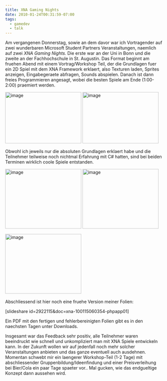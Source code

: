 ```yaml
---
title: XNA Gaming Nights
date: 2010-01-24T00:31:59-07:00
tags:
  - gamedev
  - talk
---
```

Am vergangenen Donnerstag, sowie an dem davor war ich Vortragender auf zwei wunderbaren Microsoft Student Partners Veranstaltungen, naemlich auf zwei _XNA Gaming Nights_. Die erste war an der Uni in Bonn und die zweite an der Fachhochschule in St. Augustin. Das Format beginnt am fruehen Abend mit einem Vortrag/Workshop Teil, der die Grundlagen fuer ein 2D Spiel mit dem XNA Framework erklaert, also Texturen laden, Sprites anzeigen, Eingabegeraete abfragen, Sounds abspielen. Danach ist dann freies Programmieren angesagt, wobei die besten Spiele am Ende (1:00-2:00) praemiert werden.

[<img style="border-bottom:0;border-left:0;display:inline;border-top:0;border-right:0;" title="image" border="0" alt="image" src="/assets/wp-content/uploads/2010/01/image_thumb.png" width="244" height="164" />](/assets/wp-content/uploads/2010/01/image.png) [<img style="border-bottom:0;border-left:0;display:inline;border-top:0;border-right:0;" title="image" border="0" alt="image" src="/assets/wp-content/uploads/2010/01/image_thumb1.png" width="244" height="164" />](/assets/wp-content/uploads/2010/01/image1.png)

Obwohl ich jeweils nur die absoluten Grundlagen erklaert habe und die Teilnehmer teilweise noch nichtmal Erfahrung mit C# hatten, sind bei beiden Terminen wirklich coole Spiele entstanden.

[<img style="border-bottom:0;border-left:0;display:inline;border-top:0;border-right:0;" title="image" border="0" alt="image" src="/assets/wp-content/uploads/2010/01/image_thumb2.png" width="244" height="191" />](/assets/wp-content/uploads/2010/01/image2.png) [<img style="border-bottom:0;border-left:0;display:inline;border-top:0;border-right:0;" title="image" border="0" alt="image" src="/assets/wp-content/uploads/2010/01/image_thumb3.png" width="244" height="191" />](/assets/wp-content/uploads/2010/01/image3.png)

[<img style="border-bottom:0;border-left:0;display:inline;border-top:0;border-right:0;" title="image" border="0" alt="image" src="/assets/wp-content/uploads/2010/01/image_thumb4.png" width="244" height="191" />](/assets/wp-content/uploads/2010/01/image4.png)&#160;

Abschliessend ist hier noch eine fruehe Version meiner Folien:

[slideshare id=2922115&doc=xna-100115060354-phpapp01]

Ein PDF mit den fertigen und fehlerbereinigten Folien gibt es in den naechsten Tagen unter Downloads.

Insgesamt war das Feedback sehr positiv, alle Teilnehmer waren beeindruckt wie schnell und unkompliziert man mit XNA Spiele entwickeln kann. In der Zukunft wollen wir auf jedenfall noch mehr solcher Veranstaltungen anbieten und das ganze eventuell auch ausdehnen. Momentan schwebt mir ein laengerer Workshop-Teil (1-2 Tage) mit abschliessender Gruppenbildung/Ideenfindung und einer Preisverleihung bei Bier/Cola ein paar Tage spaeter vor.. Mal gucken, wie das endgueltige Konzept dann aussehen wird.